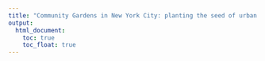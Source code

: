 ```yaml
---
title: "Community Gardens in New York City: planting the seed of urban growth"
output: 
  html_document:
    toc: true
    toc_float: true
---
```



